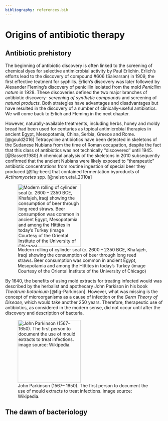 ```yaml
---
bibliography: references.bib
---
```


# Origins of antibiotic therapy

## Antibiotic prehistory

The beginning of antibiotic discovery is often linked to the screening of chemical dyes for selective antimicrobial activity by Paul Erlichin. Erlich's efforts lead to the discovery of compound #606 (Salvarsan) in 1909, the first effective teatment for syphilis. Erlich's discovery was later followed by Alexander Fleming's discovery of penicillin isolated from the mold *Penicllim notum* in 1928. These discoveries defined the two major branches of antibiotic discovery- *screening of synthetic compounds* and screening of *natural products.* Both strategies have advantages and disadvantages but have resulted in the discovery of a number of clinically-useful antibiotics. We will come back to Erlich and Fleming in the next chapter.

However, naturally-available treatments, including herbs, honey and moldy bread had been used for centuries as topical antimicrobial therapies in ancient Egypt, Mesopotamia, China, Serbia, Greece and Rome.[@gould2016] Tetracycline antibiotics have been detected in skeletons of the Sudanese Nubians from the time of Roman occupation, despite the fact that this class of antibiotics was not technically "discovered" until 1945. [@Bassett1980] A chemical analysis of the skeletons in 2010 subsequently confirmed that the ancient Nubians were likely exposed to "therapeutic" antibiotic concentrations from routine ingestion of special beer they produced [@fig-beer] that contained fermentation byproducts of *Actinomycetes* spp. [@nelson.etal_2010a]

::: column-margin
![Modern rolling of cylinder seal (c. 2600 – 2350 BCE, Khafajeh, Iraq) showing the consumption of beer through long reed straws. Beer consumption was common in ancient Egypt, Mesopotamia and among the Hittites in today's Turkey (image Courtesy of the Oriental Institute of the University of Chicago)](images/beer.png){#fig-beer width="200"}
:::

By 1640, the benefits of using mold extracts for treating infected would was described by the herbalist and apothecary John Parkison in his book *Theatrum botanicum* [@fig-Parkinson]. However, what was missing is the concept of microorganisms as a cause of infection or the *Germ Theory of Disease,* which would take another 250 years. Therefore, therapeutic use of antibiotics, as considered in the modern sense, did not occur until after the discovery and description of bacteria.

::: column-margin
![John Parkinson (1567– 1650). The first person to document the use of mould extracts to treat infections. image source: Wikipedia.](images/Parkinson.png){#fig-Parkinson width="200"}
:::

## The dawn of bacteriology
